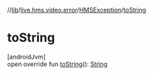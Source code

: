 //[lib](/api-reference/android/v2/home/content)/[live.hms.video.error](../index)/[HMSException](index)/[toString](to-string)

# toString

[androidJvm]\
open override fun [toString](to-string)(): [String](https://kotlinlang.org/api/latest/jvm/stdlib/kotlin/-string/index.html)
